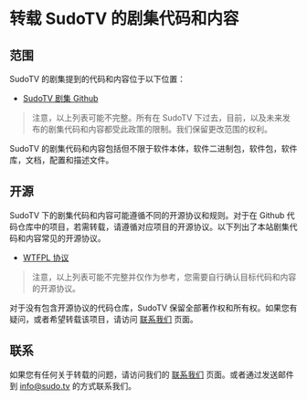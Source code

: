 # 转载 SudoTV 的剧集代码和内容

## 范围

SudoTV 的剧集提到的代码和内容位于以下位置：

- [SudoTV 剧集 Github](https://github.com/SudoTVSeries)

> 注意，以上列表可能不完整。所有在 SudoTV 下过去，目前，以及未来发布的剧集代码和内容都受此政策的限制。我们保留更改范围的权利。

SudoTV 的剧集代码和内容包括但不限于软件本体，软件二进制包，软件包，软件库，文档，配置和描述文件。

## 开源

SudoTV 下的剧集代码和内容可能遵循不同的开源协议和规则。对于在 Github 代码仓库中的项目，若需转载，请遵循对应项目的开源协议。以下列出了本站剧集代码和内容常见的开源协议。

- [WTFPL 协议](https://www.wtfpl.net/about/)

> 注意，以上列表可能不完整并仅作为参考，您需要自行确认目标代码和内容的开源协议。

对于没有包含开源协议的代码仓库，SudoTV 保留全部著作权和所有权。如果您有疑问，或者希望转载该项目，请访问 [联系我们](/contact) 页面。

## 联系

如果您有任何关于转载的问题，请访问我们的 [联系我们](/contact) 页面。或者通过发送邮件到 [info@sudo.tv](mailto://info@sudo.tv) 的方式联系我们。
